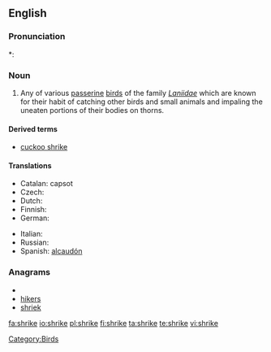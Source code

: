 ==English==

===Pronunciation===
*: {{rhymes|aɪk}}

===Noun===
{{wikipedia}}
{{en-noun}}

# Any of various [[passerine]] [[bird]]s of the family ''[[Laniidae]]'' which are known for their habit of catching other birds and small animals and impaling the uneaten portions of their bodies on thorns.

====Derived terms====
* [[cuckoo shrike]]

====Translations====
{{trans-top|Any of various passerine birds of the family ''Laniidae'' which are known for their habit of catching other birds and small animals and impaling the uneaten portions of their bodies on thorns}}
* Catalan: capsot
* Czech: {{t+|cs|ťuhýk|m}}
* Dutch: {{t-|nl|klauwier|m}}
* Finnish: {{t-|fi|lepinkäinen}}
* German: {{t-|de|Würger|m}}
{{trans-mid}}
* Italian: {{t-|it|averla}}
* Russian: {{t+|ru|сорокопут|m|tr=sorokopút}}
* Spanish: [[alcaudón]] {{m}}
{{trans-bottom}}

===Anagrams===
* {{alphagram|ehikrs}}
* [[hikers#English|hikers]]
* [[shriek#English|shriek]]

[[Category:Birds]]

[[fa:shrike]]
[[io:shrike]]
[[pl:shrike]]
[[fi:shrike]]
[[ta:shrike]]
[[te:shrike]]
[[vi:shrike]]